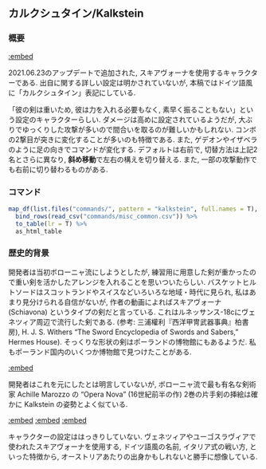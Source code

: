 ## カルクシュタイン/Kalkstein {#Kalkstein}

### 概要 {-}

[:embed](https://www.youtube.com/watch?v=LDYyk-RKJnI)

2021.06.23のアップデートで追加された, スキアヴォーナを使用するキャラクターである. 出自に関する詳しい設定は明かされていないが, 本稿ではドイツ語風に「カルクシュタイン」表記にしている.

「彼の剣は重いため, 彼は力を入れる必要もなく, 素早く振ることもない」という設定のキャラクターらしい. ダメージは高めに設定されているようだが, 大ぶりでゆっくりした攻撃が多いので間合いを取るのが難しいかもしれない. コンボの2撃目が突きに変化することが多いのも特徴である. また, ゲデオンやイザベラのように足の向きでコマンドが変化する. デフォルトは右前で, 切替方法は上記2名とさらに異なり, **斜め移動**で左右の構えを切り替える. また, 一部の攻撃動作でも右前に切り替わるものがある.

### コマンド {-}

```r
map_df(list.files("commands/", pattern = "kalkstein", full.names = T), read_csv) %>%
  bind_rows(read_csv("commands/misc_common.csv")) %>%
  to_table(lr = T) %>%
  as_html_table
```

### 歴史的背景 {-}

開発者は当初ボローニャ流にしようとしたが, 練習用に用意した剣が重かったので重い剣を活かしたアレンジを入れることを思いついたらしい. バスケットヒルトソードはスコットランドやスイスなどいろいろな地域・時代に見られ, 私はあまり見分けられる自信がないが, 作者の動画によればスキアヴォーナ (Schiavona) というタイプの剣だと言っている. これはルネッサンス-18cにヴェネツィア周辺で流行した剣である. (参考: 三浦權利『西洋甲冑武器事典』柏書房), H. J. S. Withers "The Sword Encyclopedia of Swords and Sabers,"  Hermes House). そっくりな形状の剣はポーランドの博物館にもあるようだ. 私もポーランド国内のいくつか博物館で見つけたことがある.

[:embed](https://www.pinterest.jp/pin/1144125480307894674/)

開発者はこれを元にしたとは明言していないが, ボローニャ流で最も有名な剣術家 Achille Marozzo の "Opera Nova" (16世紀前半の作) 2巻の片手剣の挿絵は確かに Kalkstein の姿勢とよく似ている.

[:embed](https://www.pinterest.jp/pin/1144125480309841680/)
[:embed](https://www.pinterest.jp/pin/1144125480309841676/)
[:embed](https://www.pinterest.jp/pin/1144125480309841674/)

キャラクターの設定ははっきりしていない. ヴェネツィアやユーゴスラヴィアで使われたスキアヴォーナを使用する, ドイツ語風の名前, イタリア式の戦い方, といった特徴から, オーストリアあたりの出身かもしれないと勝手に想像している.
